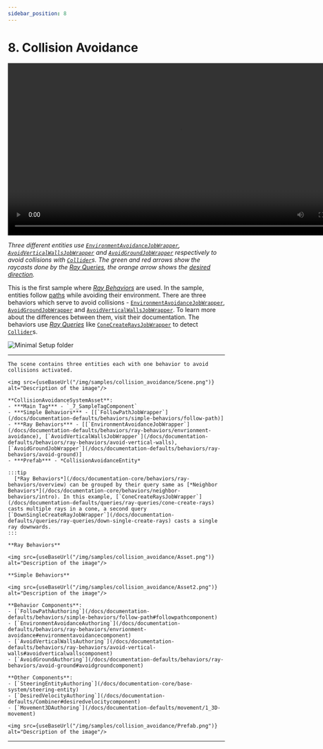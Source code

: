 ```yaml
---
sidebar_position: 8
---
```



# 8. Collision Avoidance

<video controls width="800">
  <source src="/videos/samples/collision_avoidance/Video.mp4" type="video/mp4" />
  Your browser does not support the video tag.
</video>

*Three different entities use [`EnvironmentAvoidanceJobWrapper`](/docs/documentation-defaults/behaviors/ray-behaviors/envrionment-avoidance), [`AvoidVerticalWallsJobWrapper`](/docs/documentation-defaults/behaviors/ray-behaviors/avoid-vertical-walls) and [`AvoidGroundJobWrapper`](/docs/documentation-defaults/behaviors/ray-behaviors/avoid-ground) respectively to avoid collisions with [`Collider`](https://docs.unity3d.com/ScriptReference/Collider.html)s. The green and red arrows show the raycasts done by the [Ray Queries](/docs/documentation-core/queries/ray_queries/overview), the orange arrow shows the [desired direction](/docs/documentation-defaults/behaviors/VelocityResult).*

This is the first sample where [*Ray Behaviors*](/docs/documentation-core/behaviors/ray-behaviors/overview) are used. In the sample, entities follow [paths](/docs/documentation-defaults/utilities/path) while avoiding their environment. There are three behaviors which serve to avoid collisions - [`EnvironmentAvoidanceJobWrapper`](/docs/documentation-defaults/behaviors/ray-behaviors/envrionment-avoidance), [`AvoidGroundJobWrapper`](/docs/documentation-defaults/behaviors/ray-behaviors/avoid-ground) and [`AvoidVerticalWallsJobWrapper`](/docs/documentation-defaults/behaviors/ray-behaviors/avoid-vertical-walls). To learn more about the differences between them, visit their documentation. The behaviors use [*Ray Queries*](/docs/documentation-core/queries/ray_queries/overview) like [`ConeCreateRaysJobWrapper`](/docs/documentation-defaults/queries/ray-queries/cone-create-rays) to detect [`Collider`](https://docs.unity3d.com/ScriptReference/Collider.html)s.

![Minimal Setup folder](/img/samples/collision_avoidance/Folder.png)

-----

<Tabs>
  <TabItem value="first" label="Scene"> 

    The scene contains three entities each with one behavior to avoid collisions activated.

    <img src={useBaseUrl("/img/samples/collision_avoidance/Scene.png")} alt="Description of the image"/>
    
  </TabItem>
  
  <TabItem value="second" label="Steering System Asset"> 

    **CollisionAvoidanceSystemAsset**:
    - ***Main Tag*** - `_7_SampleTagComponent`
    - ***Simple Behaviors*** - [[`FollowPathJobWrapper`](/docs/documentation-defaults/behaviors/simple-behaviors/follow-path)]
    - ***Ray Behaviors*** - [[`EnvironmentAvoidanceJobWrapper`](/docs/documentation-defaults/behaviors/ray-behaviors/envrionment-avoidance), [`AvoidVerticalWallsJobWrapper`](/docs/documentation-defaults/behaviors/ray-behaviors/avoid-vertical-walls), [`AvoidGroundJobWrapper`](/docs/documentation-defaults/behaviors/ray-behaviors/avoid-ground)]
    - ***Prefab*** - *CollisionAvoidanceEntity*

    :::tip
      [*Ray Behaviors*](/docs/documentation-core/behaviors/ray-behaviors/overview) can be grouped by their query same as [*Neighbor Behaviors*](/docs/documentation-core/behaviors/neighbor-behaviors/intro). In this example, [`ConeCreateRaysJobWrapper`](/docs/documentation-defaults/queries/ray-queries/cone-create-rays) casts multiple rays in a cone, a second query [`DownSingleCreateRayJobWrapper`](/docs/documentation-defaults/queries/ray-queries/down-single-create-rays) casts a single ray downwards.
    :::

    **Ray Behaviors**

    <img src={useBaseUrl("/img/samples/collision_avoidance/Asset.png")} alt="Description of the image"/>

    **Simple Behaviors**

    <img src={useBaseUrl("/img/samples/collision_avoidance/Asset2.png")} alt="Description of the image"/>

  </TabItem>
  
  <TabItem value="third" label="Prefab"> 
    
    **Behavior Components**:
    - [`FollowPathAuthoring`](/docs/documentation-defaults/behaviors/simple-behaviors/follow-path#followpathcomponent)
    - [`EnvironmentAvoidanceAuthoring`](/docs/documentation-defaults/behaviors/ray-behaviors/envrionment-avoidance#environmentavoidancecomponent)
    - [`AvoidVerticalWallsAuthoring`](/docs/documentation-defaults/behaviors/ray-behaviors/avoid-vertical-walls#avoidverticalwallscomponent)
    - [`AvoidGroundAuthoring`](/docs/documentation-defaults/behaviors/ray-behaviors/avoid-ground#avoidgroundcomponent)

    **Other Components**:
    - [`SteeringEntityAuthoring`](/docs/documentation-core/base-system/steering-entity)
    - [`DesiredVelocityAuthoring`](/docs/documentation-defaults/Combiner#desiredvelocitycomponent)
    - [`Movement3DAuthoring`](/docs/documentation-defaults/movement/1_3D-movement)
    
    <img src={useBaseUrl("/img/samples/collision_avoidance/Prefab.png")} alt="Description of the image"/>

  </TabItem>
</Tabs>

-----